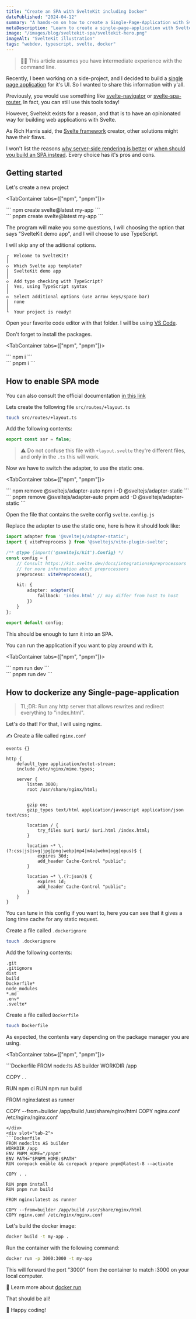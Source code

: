 ```yaml
---
title: "Create an SPA with SvelteKit including Docker"
datePublished: "2024-04-12"
summary: "A hands-on on how to create a Single-Page-Application with SvelteKit"
metaDescription: "Learn to create a single-page-application with SvelteKit, TypeScript and deploy it using Docker"
image: "/images/blog/sveltekit-spa/sveltekit-hero.png"
imageAlt: "SvelteKit illustration"
tags: "webdev, typescript, svelte, docker"
---
```




> 🧑‍💻 This article assumes you have intermediate experience with the command line.

Recently, I been working on a side-project, and I decided to build a [single page application](https://en.wikipedia.org/wiki/Single-page_application) for it's UI. So I wanted to share this information with y'all.

Previously, you would use something like [svelte-navigator](https://www.npmjs.com/package/svelte-navigator) or [svelte-spa-router](https://github.com/ItalyPaleAle/svelte-spa-router), In fact, you can still use this tools today!

However, Sveltekit exists for a reason, and that is to have an opinionated way for building web applications with Svelte.

<Tweet id="https://twitter.com/Rich_Harris/status/1376578502833606658" />

<Tweet id="https://twitter.com/Rich_Harris/status/1376590688717045762" />

As Rich Harris said, the [Svelte framework](https://en.wikipedia.org/wiki/Svelte) creator, other solutions might have their flaws.

I won't list the reasons [why server-side rendering is better](https://www.phind.com/search?q=Why+should+I+avoid+building+a+single-page-application+and+prefer+a+solution+with+server-side+rendering+instead%3F&ignoreSearchResults=false&allowMultiSearch=false) or [when should you build an SPA instead](https://www.phind.com/search?q=When+should+I+prefer+building+a+single-page-application+instead+of+running+a+server+that+provides+SSR.++What+are+it%27s+benefits%3F&ignoreSearchResults=false&allowMultiSearch=false). Every choice has it's pros and cons.

## Getting started

Let's create a new project

<TabContainer tabs={["npm", "pnpm"]}>
<div slot="tab-1">
```
npm create svelte@latest my-app
```
</div>
<div slot="tab-2">
```
pnpm create svelte@latest my-app
```
</div>
</TabContainer>

The program will make you some questions, I will choosing the option that says "SvelteKit demo app", and I will choose to use TypeScript.

I will skip any of the aditional options.

```
┌  Welcome to SvelteKit!
│
◇  Which Svelte app template?
│  SvelteKit demo app
│
◇  Add type checking with TypeScript?
│  Yes, using TypeScript syntax
│
◇  Select additional options (use arrow keys/space bar)
│  none
│
└  Your project is ready!
```

Open your favorite code editor with that folder. I will be using [VS Code](https://code.visualstudio.com/).

Don't forget to install the packages.

<TabContainer tabs={["npm", "pnpm"]}>
<div slot="tab-1">
```
npm i
```
</div>
<div slot="tab-2">
```
pnpm i
```
</div>
</TabContainer>

## How to enable SPA mode

You can also consult the official documentation [in this link](https://kit.svelte.dev/docs/single-page-apps)

Lets create the following file `src/routes/+layout.ts`

```sh
touch src/routes/+layout.ts
```

Add the following contents:

```ts
export const ssr = false;
```

> ⚠ Do not confuse this file with `+layout.svelte` they're different files, and only in the `.ts` this will work.

Now we have to switch the adapter, to use the static one.

<TabContainer tabs={["npm", "pnpm"]}>
<div slot="tab-1">
```
npm remove @sveltejs/adapter-auto
npm i -D @sveltejs/adapter-static
```
</div>
<div slot="tab-2">
```
pnpm remove @sveltejs/adapter-auto
pnpm add -D @sveltejs/adapter-static
```
</div>
</TabContainer>

Open the file that contains the svelte config `svelte.config.js`

Replace the adapter to use the static one, here is how it should look like:

```ts
import adapter from '@sveltejs/adapter-static';
import { vitePreprocess } from '@sveltejs/vite-plugin-svelte';

/** @type {import('@sveltejs/kit').Config} */
const config = {
	// Consult https://kit.svelte.dev/docs/integrations#preprocessors
	// for more information about preprocessors
	preprocess: vitePreprocess(),

	kit: {
		adapter: adapter({
			fallback: 'index.html' // may differ from host to host
		})
	}
};

export default config;
```

This should be enough to turn it into an SPA.

You can run the application if you want to play around with it.

<TabContainer tabs={["npm", "pnpm"]}>
<div slot="tab-1">
```
npm run dev
```
</div>
<div slot="tab-2">
```
pnpm run dev
```
</div>
</TabContainer>

## How to dockerize any Single-page-application

> TL;DR: Run any http server that allows rewrites and redirect everything to "index.html".

Let's do that! For that, I will using nginx.

✍ Create a file called `nginx.conf`

```
events {}

http {
    default_type application/octet-stream;
    include /etc/nginx/mime.types;

    server {
        listen 3000;
        root /usr/share/nginx/html;

        
        gzip on;
        gzip_types text/html application/javascript application/json text/css;

        location / {
            try_files $uri $uri/ $uri.html /index.html;
        }

        location ~* \.(?:css|js|svg|jpg|png|webp|mp4|m4a|webm|ogg|opus)$ {
            expires 30d;
            add_header Cache-Control "public";
        }

        location ~* \.(?:json)$ {
            expires 1d;
            add_header Cache-Control "public";
        }
    }
}
```

You can tune in this config if you want to, here you can see that it gives a long time cache for any static request.

Create a file called `.dockerignore`

```sh
touch .dockerignore
```

Add the following contents:

```
.git
.gitignore
dist
build
Dockerfile*
node_modules
*.md
.env*
.svelte*
```

Create a file called `Dockerfile`
```sh
touch Dockerfile
```

As expected, the contents vary depending on the package manager you are using.

<TabContainer tabs={["npm", "pnpm"]}>
<div slot="tab-1">
```Dockerfile
FROM node:lts AS builder
WORKDIR /app

COPY . .

RUN npm ci
RUN npm run build

FROM nginx:latest as runner

COPY --from=builder /app/build /usr/share/nginx/html
COPY nginx.conf /etc/nginx/nginx.conf
```
</div>
<div slot="tab-2">
```Dockerfile
FROM node:lts AS builder
WORKDIR /app
ENV PNPM_HOME="/pnpm"
ENV PATH="$PNPM_HOME:$PATH"
RUN corepack enable && corepack prepare pnpm@latest-8 --activate

COPY . .

RUN pnpm install
RUN pnpm run build

FROM nginx:latest as runner

COPY --from=builder /app/build /usr/share/nginx/html
COPY nginx.conf /etc/nginx/nginx.conf
```
</div>
</TabContainer>

Let's build the docker image:

```sh
docker build -t my-app .
```

Run the container with the following command:

```sh
docker run -p 3000:3000 -t my-app
```

This will forward the port "3000" from the container to match :3000 on your local computer.

🧠 Learn more about [docker run](https://docs.docker.com/reference/cli/docker/container/run/)

That should be all!

👋 Happy coding!
